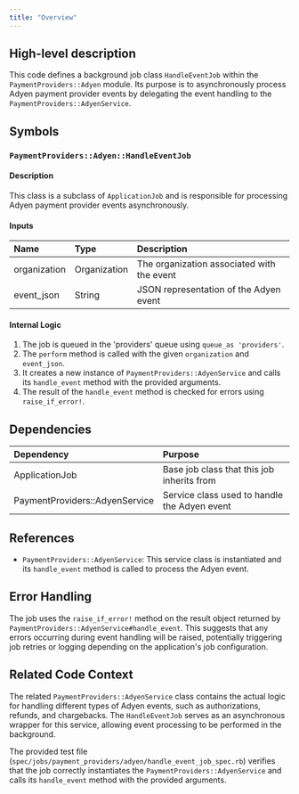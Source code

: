 ```yaml
---
title: "Overview"
---
```


## High-level description
This code defines a background job class `HandleEventJob` within the `PaymentProviders::Adyen` module. Its purpose is to asynchronously process Adyen payment provider events by delegating the event handling to the `PaymentProviders::AdyenService`.

## Symbols

### `PaymentProviders::Adyen::HandleEventJob`
#### Description
This class is a subclass of `ApplicationJob` and is responsible for processing Adyen payment provider events asynchronously.

#### Inputs
| Name | Type | Description |
|:-----|:-----|:------------|
| organization | Organization | The organization associated with the event |
| event_json | String | JSON representation of the Adyen event |

#### Internal Logic
1. The job is queued in the 'providers' queue using `queue_as 'providers'`.
2. The `perform` method is called with the given `organization` and `event_json`.
3. It creates a new instance of `PaymentProviders::AdyenService` and calls its `handle_event` method with the provided arguments.
4. The result of the `handle_event` method is checked for errors using `raise_if_error!`.

## Dependencies
| Dependency | Purpose |
|:-----------|:--------|
| ApplicationJob | Base job class that this job inherits from |
| PaymentProviders::AdyenService | Service class used to handle the Adyen event |

## References
- `PaymentProviders::AdyenService`: This service class is instantiated and its `handle_event` method is called to process the Adyen event.

## Error Handling
The job uses the `raise_if_error!` method on the result object returned by `PaymentProviders::AdyenService#handle_event`. This suggests that any errors occurring during event handling will be raised, potentially triggering job retries or logging depending on the application's job configuration.

## Related Code Context
The related `PaymentProviders::AdyenService` class contains the actual logic for handling different types of Adyen events, such as authorizations, refunds, and chargebacks. The `HandleEventJob` serves as an asynchronous wrapper for this service, allowing event processing to be performed in the background.

The provided test file (`spec/jobs/payment_providers/adyen/handle_event_job_spec.rb`) verifies that the job correctly instantiates the `PaymentProviders::AdyenService` and calls its `handle_event` method with the provided arguments.